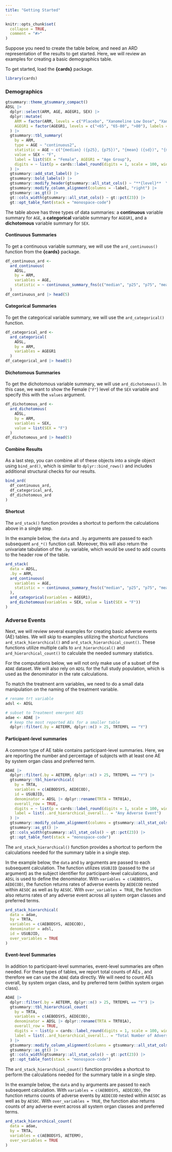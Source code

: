 ```yaml
---
title: "Getting Started"
---
```


```r
knitr::opts_chunk$set(
  collapse = TRUE,
  comment = "#>"
)
```

Suppose you need to create the table below, and need an ARD representation of the results to get started.
Here, we will review an examples for creating a basic demographics table.

To get started, load the **{cards}** package.

```r
library(cards)
```

### Demographics

```r
gtsummary::theme_gtsummary_compact()
ADSL |>
  dplyr::select(ARM, AGE, AGEGR1, SEX) |>
  dplyr::mutate(
    ARM = factor(ARM, levels = c("Placebo", "Xanomeline Low Dose", "Xanomeline High Dose")),
    AGEGR1 = factor(AGEGR1, levels = c("<65", "65-80", ">80"), labels = c("<65", "65-80", ">80"))
  ) |>
  gtsummary::tbl_summary(
    by = ARM,
    type = AGE ~ "continuous2",
    statistic = AGE ~ c("{median} ({p25}, {p75})", "{mean} ({sd})", "{min} - {max}"),
    value = SEX ~ "F",
    label = list(SEX = "Female", AGEGR1 = "Age Group"),
    digits = ~ list(p = cards::label_round(digits = 1, scale = 100, width = 4))
  ) |>
  gtsummary::add_stat_label() |>
  gtsummary::bold_labels() |>
  gtsummary::modify_header(gtsummary::all_stat_cols() ~ "**{level}**  \nN = {n}") |>
  gtsummary::modify_column_alignment(columns = -label, "right") |>
  gtsummary::as_gt() |>
  gt::cols_width(gtsummary::all_stat_cols() ~ gt::pct(23)) |>
  gt::opt_table_font(stack = "monospace-code")
```

The table above has three types of data summaries: a **continuous** variable summary for `AGE`, a **categorical** variable summary for `AGEGR1`, and a **dichotomous** variable summary for `SEX`.

#### Continuous Summaries

To get a continuous variable summary, we will use the `ard_continuous()` function from the **{cards}** package.

```r
df_continuous_ard <-
  ard_continuous(
    ADSL,
    by = ARM,
    variables = AGE,
    statistic = ~ continuous_summary_fns(c("median", "p25", "p75", "mean", "sd", "min", "max"))
  )
df_continuous_ard |> head(5)
```

#### Categorical Summaries

To get the categorical variable summary, we will use the `ard_categorical()` function.

```r
df_categorical_ard <-
  ard_categorical(
    ADSL,
    by = ARM,
    variables = AGEGR1
  )
df_categorical_ard |> head(5)
```

#### Dichotomous Summaries

To get the dichotomous variable summary, we will use `ard_dichotomous()`.
In this case, we want to show the Female (`"F"`) level of the `SEX` variable and specify this with the `values` argument.

```r
df_dichotomous_ard <-
  ard_dichotomous(
    ADSL,
    by = ARM,
    variables = SEX,
    value = list(SEX = "F")
  )
df_dichotomous_ard |> head(5)
```

#### Combine Results

As a last step, you can combine all of these objects into a single object using `bind_ard()`, which is similar to `dplyr::bind_rows()` and includes additional structural checks for our results.

```r
bind_ard(
  df_continuous_ard,
  df_categorical_ard,
  df_dichotomous_ard
)
```

#### Shortcut

The `ard_stack()` function provides a shortcut to perform the calculations above in a single step.

In the example below, the `data` and `.by` arguments are passed to each subsequent `ard_*()` function call.
Moreover, this will also return the univariate tabulation of the `.by` variable, which would be used to add counts to the header row of the table.

```r
ard_stack(
  data = ADSL,
  .by = ARM,
  ard_continuous(
    variables = AGE,
    statistic = ~ continuous_summary_fns(c("median", "p25", "p75", "mean", "sd", "min", "max"))
  ),
  ard_categorical(variables = AGEGR1),
  ard_dichotomous(variables = SEX, value = list(SEX = "F"))
)
```

### Adverse Events

Next, we will review several examples for creating basic adverse events (AE) tables.
We will skip to examples utilizing the shortcut functions `ard_stack_hierarchical()` and `ard_stack_hierarchical_count()`.
These functions utilize multiple calls to `ard_hierarchical()` and `ard_hierarchical_count()` to calculate the needed summary statistics. 

For the computations below, we will not only make use of a subset of the `ADAE` dataset.
We will also rely on `ADSL` for the full study population, which is used as the denominator in the rate calculations.

To match the treatment arm variables, we need to do a small data manipulation on the naming of the treatment variable. 

```r
# rename trt variable
adsl <- ADSL

# subset to Treatment emergent AES
adae <- ADAE |>
  # keep the most reported AEs for a smaller table
  dplyr::filter(.by = AETERM, dplyr::n() > 25, TRTEMFL == "Y")
```

#### Participant-level summaries

A common type of AE table contains participant-level summaries.
Here, we are reporting the number and percentage of subjects with at least one AE by system organ class and preferred term.

```r
ADAE |>
  dplyr::filter(.by = AETERM, dplyr::n() > 25, TRTEMFL == "Y") |>
  gtsummary::tbl_hierarchical(
    by = TRTA,
    variables = c(AEBODSYS, AEDECOD),
    id = USUBJID,
    denominator = ADSL |> dplyr::rename(TRTA = TRT01A),
    overall_row = TRUE,
    digits = ~ list(p = cards::label_round(digits = 1, scale = 100, width = 4)),
    label = list(..ard_hierarchical_overall.. = "Any Adverse Event")
  ) |>
  gtsummary::modify_column_alignment(columns = gtsummary::all_stat_cols(), "right") |>
  gtsummary::as_gt() |>
  gt::cols_width(gtsummary::all_stat_cols() ~ gt::pct(23)) |>
  gt::opt_table_font(stack = "monospace-code")
```

The `ard_stack_hierarchical()` function provides a shortcut to perform the calculations needed for the summary table in a single step.

In the example below, the `data` and `by` arguments are passed to each subsequent calculation.
The function utilizes `USUBJID` (passed to the `id` argument) as the subject identifier for participant-level calculations, and `ADSL` is used to define the denominator.
With `variables = c(AEBODSYS, AEDECOD)`, the function returns rates of adverse events by `AEDECOD` nested within `AESOC` as well as by `AESOC`.
With `over_variables = TRUE`, the function also returns rates of any adverse event across all system organ classes and preferred terms. 

```r
ard_stack_hierarchical(
  data = adae,
  by = TRTA,
  variables = c(AEBODSYS, AEDECOD),
  denominator = adsl,
  id = USUBJID,
  over_variables = TRUE
)
```

#### Event-level Summaries

In addition to participant-level summaries, event-level summaries are often needed. For these types of tables, we report total counts of AEs , and therefore we can use the `ADAE` data directly.
We will need to count AEs overall, by system organ class, and by preferred term (within system organ class).


```r
ADAE |>
  dplyr::filter(.by = AETERM, dplyr::n() > 25, TRTEMFL == "Y") |>
  gtsummary::tbl_hierarchical_count(
    by = TRTA,
    variables = c(AEBODSYS, AEDECOD),
    denominator = ADSL |> dplyr::rename(TRTA = TRT01A),
    overall_row = TRUE,
    digits = ~ list(p = cards::label_round(digits = 1, scale = 100, width = 4)),
    label = list(..ard_hierarchical_overall.. = "Total Number of Adverse Events")
  ) |>
  gtsummary::modify_column_alignment(columns = gtsummary::all_stat_cols(), "right") |>
  gtsummary::as_gt() |>
  gt::cols_width(gtsummary::all_stat_cols() ~ gt::pct(23)) |>
  gt::opt_table_font(stack = "monospace-code")
```

The `ard_stack_hierarchical_count()` function provides a shortcut to perform the calculations needed for the summary table in a single step.

In the example below, the `data` and `by` arguments are passed to each subsequent calculation.
With `variables = c(AEBODSYS, AEDECOD)`, the function returns counts of adverse events by `AEDECOD` nested within `AESOC` as well as by `AESOC`.
With `over_variables = TRUE`, the function also returns counts of any adverse event across all system organ classes and preferred terms. 

```r
ard_stack_hierarchical_count(
  data = adae,
  by = TRTA,
  variables = c(AEBODSYS, AETERM),
  over_variables = TRUE
)
```
